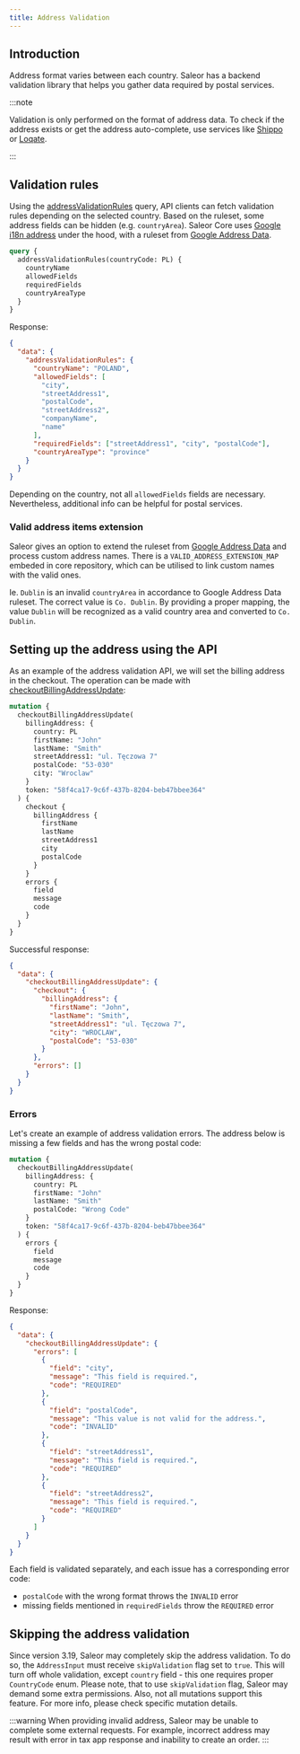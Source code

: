 ```yaml
---
title: Address Validation
---
```


## Introduction

Address format varies between each country. Saleor has a backend validation library that helps you gather data required by postal services.

:::note

Validation is only performed on the format of address data. To check if the address exists or get the address auto-complete, use services like [Shippo](https://goshippo.com/) or [Loqate](https://www.loqate.com/en-us/).

:::

## Validation rules

Using the [addressValidationRules](api-reference/users/queries/address-validation-rules.mdx) query, API clients can fetch validation rules depending on the selected country. Based on the ruleset, some address fields can be hidden (e.g. `countryArea`).
Saleor Core uses [Google i18n address](https://github.com/mirumee/google-i18n-address) under the hood, with a ruleset from [Google Address Data](https://chromium-i18n.appspot.com/ssl-address).

```graphql
query {
  addressValidationRules(countryCode: PL) {
    countryName
    allowedFields
    requiredFields
    countryAreaType
  }
}
```

Response:

```json
{
  "data": {
    "addressValidationRules": {
      "countryName": "POLAND",
      "allowedFields": [
        "city",
        "streetAddress1",
        "postalCode",
        "streetAddress2",
        "companyName",
        "name"
      ],
      "requiredFields": ["streetAddress1", "city", "postalCode"],
      "countryAreaType": "province"
    }
  }
}
```

Depending on the country, not all `allowedFields` fields are necessary. Nevertheless, additional info can be helpful for postal services.

### Valid address items extension

Saleor gives an option to extend the ruleset from [Google Address Data](https://chromium-i18n.appspot.com/ssl-address) and process custom address names.
There is a `VALID_ADDRESS_EXTENSION_MAP` embeded in core repository, which can be utilised to link custom names with the valid ones.

Ie. `Dublin` is an invalid `countryArea` in accordance to Google Address Data ruleset. The correct value is `Co. Dublin`. By providing
a proper mapping, the value `Dublin` will be recognized as a valid country area and converted to `Co. Dublin`.

## Setting up the address using the API

As an example of the address validation API, we will set the billing address in the checkout. The operation can be made with [checkoutBillingAddressUpdate](api-reference/checkout/mutations/checkout-billing-address-update.mdx):

```graphql
mutation {
  checkoutBillingAddressUpdate(
    billingAddress: {
      country: PL
      firstName: "John"
      lastName: "Smith"
      streetAddress1: "ul. Tęczowa 7"
      postalCode: "53-030"
      city: "Wroclaw"
    }
    token: "58f4ca17-9c6f-437b-8204-beb47bbee364"
  ) {
    checkout {
      billingAddress {
        firstName
        lastName
        streetAddress1
        city
        postalCode
      }
    }
    errors {
      field
      message
      code
    }
  }
}
```

Successful response:

```json
{
  "data": {
    "checkoutBillingAddressUpdate": {
      "checkout": {
        "billingAddress": {
          "firstName": "John",
          "lastName": "Smith",
          "streetAddress1": "ul. Tęczowa 7",
          "city": "WROCLAW",
          "postalCode": "53-030"
        }
      },
      "errors": []
    }
  }
}
```

### Errors

Let's create an example of address validation errors. The address below is missing a few fields and has the wrong postal code:

```graphql
mutation {
  checkoutBillingAddressUpdate(
    billingAddress: {
      country: PL
      firstName: "John"
      lastName: "Smith"
      postalCode: "Wrong Code"
    }
    token: "58f4ca17-9c6f-437b-8204-beb47bbee364"
  ) {
    errors {
      field
      message
      code
    }
  }
}
```

Response:

```json
{
  "data": {
    "checkoutBillingAddressUpdate": {
      "errors": [
        {
          "field": "city",
          "message": "This field is required.",
          "code": "REQUIRED"
        },
        {
          "field": "postalCode",
          "message": "This value is not valid for the address.",
          "code": "INVALID"
        },
        {
          "field": "streetAddress1",
          "message": "This field is required.",
          "code": "REQUIRED"
        },
        {
          "field": "streetAddress2",
          "message": "This field is required.",
          "code": "REQUIRED"
        }
      ]
    }
  }
}
```

Each field is validated separately, and each issue has a corresponding error code:

- `postalCode` with the wrong format throws the `INVALID` error
- missing fields mentioned in `requiredFields` throw the `REQUIRED` error

## Skipping the address validation

Since version 3.19, Saleor may completely skip the address validation. To do so, the `AddressInput` must receive `skipValidation` flag set to `true`.
This will turn off whole validation, except `country` field - this one requires proper `CountryCode` enum. Please note, that to use `skipValidation` flag,
Saleor may demand some extra permissions. Also, not all mutations support this feature. For more info, please check specific mutation details.

:::warning
When providing invalid address, Saleor may be unable to complete some external requests.
For example, incorrect address may result with error in tax app response and inability to create an order.
:::

